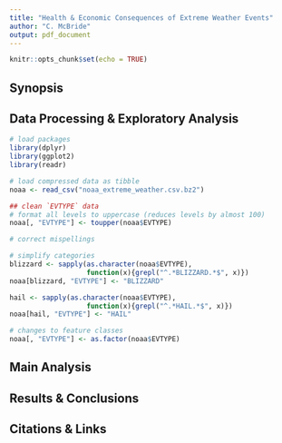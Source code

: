 ```yaml
---
title: "Health & Economic Consequences of Extreme Weather Events"
author: "C. McBride"
output: pdf_document
---
```


```r
knitr::opts_chunk$set(echo = TRUE)
```


## Synopsis


## Data Processing & Exploratory Analysis

```r
# load packages
library(dplyr)
library(ggplot2)
library(readr)


```


```r
# load compressed data as tibble
noaa <- read_csv("noaa_extreme_weather.csv.bz2")
```


```r
## clean `EVTYPE` data
# format all levels to uppercase (reduces levels by almost 100)
noaa[, "EVTYPE"] <- toupper(noaa$EVTYPE)

# correct mispellings

# simplify categories
blizzard <- sapply(as.character(noaa$EVTYPE), 
                   function(x){grepl("^.*BLIZZARD.*$", x)})
noaa[blizzard, "EVTYPE"] <- "BLIZZARD"

hail <- sapply(as.character(noaa$EVTYPE), 
                   function(x){grepl("^.*HAIL.*$", x)})
noaa[hail, "EVTYPE"] <- "HAIL"

# changes to feature classes
noaa[, "EVTYPE"] <- as.factor(noaa$EVTYPE)
```



## Main Analysis


## Results & Conclusions


## Citations & Links
